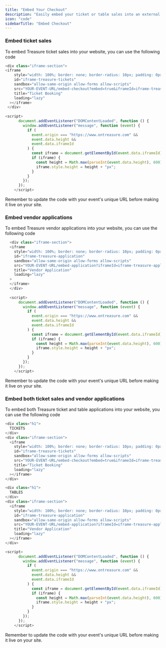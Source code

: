 ```yaml
---
title: "Embed Your Checkout"
description: "Easily embed your ticket or table sales into an external website"
icon: "code"
sidebarTitle: "Embed Checkout"
---
```


### Embed ticket sales

To embed Treasure ticket sales into your website, you can use the following code

```javascript
<div class="iframe-section">
<iframe
    style="width: 100%; border: none; border-radius: 10px; padding: 0px"
    id="iframe-treasure-tickets"
    sandbox="allow-same-origin allow-forms allow-scripts"
    src="YOUR-EVENT-URL/embed-checkout?embed=true&iframeId=iframe-treasure-tickets"
    title="Ticket Booking"
    loading="lazy"
  ></iframe>
 </div>
 
<script>
      document.addEventListener("DOMContentLoaded", function () {
        window.addEventListener("message", function (event) {
          if (
            event.origin === "https://www.ontreasure.com" &&
            event.data.height &&
            event.data.iframeId
          ) {
            const iframe = document.getElementById(event.data.iframeId);
            if (iframe) {
              const height = Math.max(parseInt(event.data.height), 600);
              iframe.style.height = height + "px";
            }
          }
        });
      });
    </script>
```

<Note>
  Remember to update the code with your event's unique URL before making it live on your site.
</Note>

### Embed vendor applications

To embed Treasure vendor applications into your website, you can use the following code

```javascript
  <div class="iframe-section">
  <iframe
    style="width: 100%; border: none; border-radius: 10px; padding: 0px"
    id="iframe-treasure-application"
    sandbox="allow-same-origin allow-forms allow-scripts"
    src="YOUR-EVENT-URL/embed-application?iframeId=iframe-treasure-application"
    title="Vendor Application"
    loading="lazy"
  >
  </iframe>
  </div>
  
  <script>
      document.addEventListener("DOMContentLoaded", function () {
        window.addEventListener("message", function (event) {
          if (
            event.origin === "https://www.ontreasure.com" &&
            event.data.height &&
            event.data.iframeId
          ) {
            const iframe = document.getElementById(event.data.iframeId);
            if (iframe) {
              const height = Math.max(parseInt(event.data.height), 600);
              iframe.style.height = height + "px";
            }
          }
        });
      });
    </script>
```

<Note>
  Remember to update the code with your event's unique URL before making it live on your site.
</Note>

### Embed both ticket sales and vendor applications

To embed both Treasure ticket and table applications into your website, you can use the following code

```javascript
<div class="h1">
  TICKETS
</div>
<div class="iframe-section">
  <iframe
    style="width: 100%; border: none; border-radius: 10px; padding: 0px"
    id="iframe-treasure-tickets"
    sandbox="allow-same-origin allow-forms allow-scripts"
    src="YOUR-EVENT-URL/embed-checkout?embed=true&iframeId=iframe-treasure-tickets"
    title="Ticket Booking"
    loading="lazy"
  ></iframe>
</div>

<div class="h1">
  TABLES
</div>
<div class="iframe-section">
  <iframe
    style="width: 100%; border: none; border-radius: 10px; padding: 0px"
    id="iframe-treasure-application"
    sandbox="allow-same-origin allow-forms allow-scripts"
    src="YOUR-EVENT-URL/embed-application?iframeId=iframe-treasure-application"
    title="Vendor Application"
    loading="lazy"
  ></iframe>
</div>

<script>
      document.addEventListener("DOMContentLoaded", function () {
        window.addEventListener("message", function (event) {
          if (
            event.origin === "https://www.ontreasure.com" &&
            event.data.height &&
            event.data.iframeId
          ) {
            const iframe = document.getElementById(event.data.iframeId);
            if (iframe) {
              const height = Math.max(parseInt(event.data.height), 600);
              iframe.style.height = height + "px";
            }
          }
        });
      });
    </script>
```

<Note>
  Remember to update the code with your event's unique URL before making it live on your site.
</Note>
